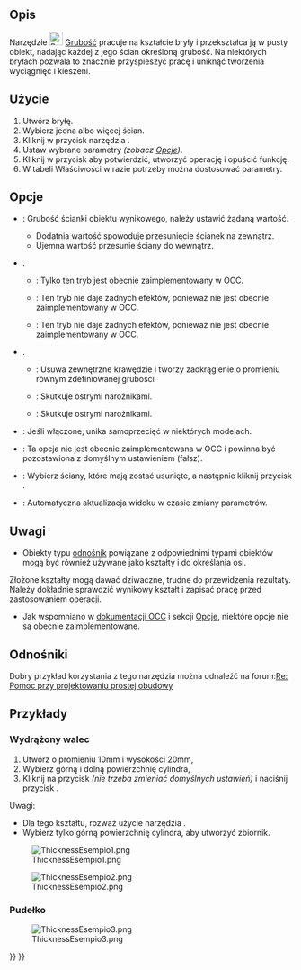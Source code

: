 <languages/>

{{Docnav/pl
|[[Part_Offset2D/pl|Odsunięcie 2D]]
|[[Part_ProjectionOnSurface/pl|Odwzorowanie na powierzchni]]
|[[Part_Workbench/pl|Część]]
|IconL=Part_Offset2D.svg
|IconR=Part_ProjectionOnSurface.png
|IconC=Workbench_Part.svg
}}

{{GuiCommand/pl
|Name=Part Thickness
|Name/pl=Część: Grubość
|MenuLocation=Część → Grubość
|Workbenches=[[Part_Workbench/pl|Środowisko pracy Część]]
|SeeAlso=[[Part_Offset/pl|Odsunięcie]]
}}

<span id="Description"></span>
==Opis==

Narzędzie [[Image:Part_Thickness.svg|24px]] [[Part_Thickness/pl|Grubość]] pracuje na kształcie bryły i przekształca ją w pusty obiekt, nadając każdej z jego ścian określoną grubość.
Na niektórych bryłach pozwala to znacznie przyspieszyć pracę i uniknąć tworzenia wyciągnięć i kieszeni.

<span id="Usage"></span>
==Użycie== 

# Utwórz bryłę.
# Wybierz jedna albo więcej ścian.
# Kliknij w przycisk narzędzia {{Button|[[Image:Part_Thickness.svg|16px]] '''Część: Grubość'''}}.
# Ustaw wybrane parametry ''(zobacz [[#Opcje|Opcje]])''.
# Kliknij w przycisk {{Button|OK}} aby potwierdzić, utworzyć operację i opuścić funkcję.
# W tabeli Właściwości w razie potrzeby można dostosować parametry.

<span id="Options"></span>
==Opcje== 

* {{MenuCommand|Grubość}}: Grubość ścianki obiektu wynikowego, należy ustawić żądaną wartość.
** Dodatnia wartość spowoduje przesunięcie ścianek na zewnątrz.
** Ujemna wartość przesunie ściany do wewnątrz.
* {{MenuCommand|Tryb pracy}}.
** {{MenuCommand|Powłoka}}: Tylko ten tryb jest obecnie zaimplementowany w OCC.
** {{MenuCommand|Rura}}: Ten tryb nie daje żadnych efektów, ponieważ nie jest obecnie zaimplementowany w OCC.
** {{MenuCommand|Recto verso}}: Ten tryb nie daje żadnych efektów, ponieważ nie jest obecnie zaimplementowany w OCC.
* {{MenuCommand|Typ dołączenia}}.
** {{MenuCommand|Wzdłuż łuku}}: Usuwa zewnętrzne krawędzie i tworzy zaokrąglenie o promieniu równym zdefiniowanej grubości
** {{MenuCommand|Styczne}}: Skutkuje ostrymi narożnikami.
** {{MenuCommand|Przecięcie}}: Skutkuje ostrymi narożnikami.
* {{MenuCommand|Przecięcie}}: Jeśli włączone, unika samoprzecięć w niektórych modelach.
* {{MenuCommand|Samoprzecięcie}}: Ta opcja nie jest obecnie zaimplementowana w OCC i powinna być pozostawiona z domyślnym ustawieniem (fałsz).
* {{Button|Ściany}}: Wybierz ściany, które mają zostać usunięte, a następnie kliknij przycisk {{Button|Gotowe}}.
* {{MenuCommand|Aktualizuj widok}}: Automatyczna aktualizacja widoku w czasie zmiany parametrów.

<span id="Notes"></span>
==Uwagi==

* Obiekty typu [[App_Link/pl|odnośnik]]  powiązane z odpowiednimi typami obiektów mogą być również używane jako kształty i do określania osi. {{Version/pl|0.20}}
Złożone kształty mogą dawać dziwaczne, trudne do przewidzenia rezultaty. Należy dokładnie sprawdzić wynikowy kształt i zapisać pracę przed zastosowaniem operacji.
* Jak wspomniano w [https://dev.opencascade.org/doc/refman/html/class_b_rep_offset_a_p_i___make_thick_solid.html#af78f35025a31e2ce8bd96c82fb33a981 dokumentacji OCC] i sekcji [[Part_Thickness/pl#Opcje|Opcje]], niektóre opcje nie są obecnie zaimplementowane.

<span id="Links"></span>
==Odnośniki== 

Dobry przykład korzystania z tego narzędzia można odnaleźć na forum:[http://forum.freecadweb.org/viewtopic.php?f=3&t=3766&p=29741&hilit=enclosure#p29547 Re: Pomoc przy projektowaniu prostej obudowy]

<span id="Examples"></span>
==Przykłady==

<span id="Hollow_cylinder"></span>
===Wydrążony walec===

# Utwórz {{Button|[[Image:Part_Cylinder.svg|16px]] [[Part_Cylinder/pl|Walec]]}} o promieniu 10mm i wysokości 20mm,
# Wybierz górną i dolną powierzchnię cylindra,
# Kliknij na przycisk {{Button|[[Image:Part_Thickness.svg|16px]] Grubość}} ''(nie trzeba zmieniać domyślnych ustawień)'' i naciśnij przycisk {{Button|OK}}.

Uwagi:
* Dla tego kształtu, rozważ użycie narzędzia {{Button|[[Image:Part_Tube.svg|16px]] [[Part_Tube/pl|Rura]]}}.
* Wybierz tylko górną powierzchnię cylindra, aby utworzyć zbiornik.

[[Image:ThicknessEsempio1.png]]

[[Image:ThicknessEsempio2.png]]

<span id="Box_enclosure"></span>
===Pudełko===

[[Image:ThicknessEsempio3.png]]


{{Docnav/pl
|[[Part_Offset2D/pl|Odsunięcie 2D]]
|[[Part_ProjectionOnSurface/pl|Odwzorowanie na powierzchni]]
|[[Part_Workbench/pl|Część]]
|IconL=Part_Offset2D.svg
|IconR=Part_ProjectionOnSurface.png
|IconC=Workbench_Part.svg
}}

{{Part Tools navi{{#translation:}}}}
{{Userdocnavi{{#translation:}}}}